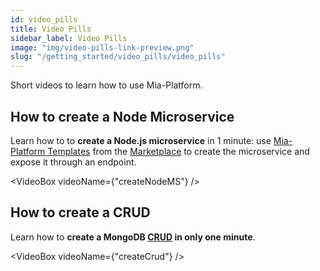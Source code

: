 ```yaml
---
id: video_pills
title: Video Pills
sidebar_label: Video Pills
image: "img/video-pills-link-preview.png"
slug: "/getting_started/video_pills/video_pills"
---
```


Short videos to learn how to use Mia-Platform.


## How to create a Node Microservice

Learn how to to **create a Node.js microservice** in 1 minute: use [Mia-Platform Templates](/marketplace/templates/mia_templates.md) from the [Marketplace](/marketplace/overview_marketplace.md) to create the microservice and expose it through an endpoint.

<VideoBox videoName={"createNodeMS"} />

## How to create a CRUD

Learn how to **create a MongoDB [CRUD](/development_suite/api-console/api-design/crud_advanced.md) in only one minute**.

<VideoBox videoName={"createCrud"} />
